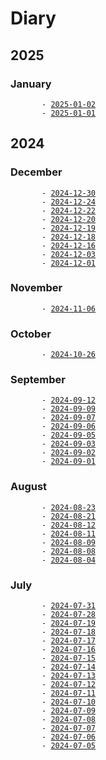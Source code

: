 = Diary =
== 2025 ==

=== January ===
        - [[2025-01-02]]
        - [[2025-01-01]]

== 2024 ==

=== December ===
        - [[2024-12-30]]
        - [[2024-12-24]]
        - [[2024-12-22]]
        - [[2024-12-20]]
        - [[2024-12-19]]
        - [[2024-12-18]]
        - [[2024-12-16]]
        - [[2024-12-03]]
        - [[2024-12-01]]

=== November ===
        - [[2024-11-06]]

=== October ===
        - [[2024-10-26]]

=== September ===
        - [[2024-09-12]]
        - [[2024-09-09]]
        - [[2024-09-07]]
        - [[2024-09-06]]
        - [[2024-09-05]]
        - [[2024-09-03]]
        - [[2024-09-02]]
        - [[2024-09-01]]

=== August ===
        - [[2024-08-23]]
        - [[2024-08-21]]
        - [[2024-08-12]]
        - [[2024-08-11]]
        - [[2024-08-09]]
        - [[2024-08-08]]
        - [[2024-08-04]]

=== July ===
        - [[2024-07-31]]
        - [[2024-07-28]]
        - [[2024-07-19]]
        - [[2024-07-18]]
        - [[2024-07-17]]
        - [[2024-07-16]]
        - [[2024-07-15]]
        - [[2024-07-14]]
        - [[2024-07-13]]
        - [[2024-07-12]]
        - [[2024-07-11]]
        - [[2024-07-10]]
        - [[2024-07-09]]
        - [[2024-07-08]]
        - [[2024-07-07]]
        - [[2024-07-06]]
        - [[2024-07-05]]
